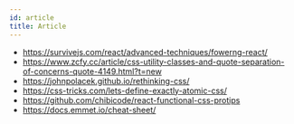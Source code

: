 ```yaml
---
id: article
title: Article
---
```


- https://survivejs.com/react/advanced-techniques/fowerng-react/
- https://www.zcfy.cc/article/css-utility-classes-and-quote-separation-of-concerns-quote-4149.html?t=new
- https://johnpolacek.github.io/rethinking-css/
- https://css-tricks.com/lets-define-exactly-atomic-css/
- https://github.com/chibicode/react-functional-css-protips
- https://docs.emmet.io/cheat-sheet/
